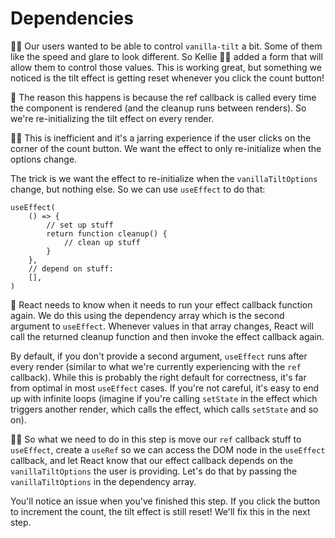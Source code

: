 # Dependencies

<EpicVideo url="https://www.epicreact.dev/workshops/react-hooks/dependencies" />

👨‍💼 Our users wanted to be able to control `vanilla-tilt` a bit. Some of them
like the speed and glare to look different. So Kellie 🧝‍♂️ added a form that will
allow them to control those values. This is working great, but something we
noticed is the tilt effect is getting reset whenever you click the count button!

🦉 The reason this happens is because the ref callback is called every time the
component is rendered (and the cleanup runs between renders). So we're
re-initializing the tilt effect on every render.

👨‍💼 This is inefficient and it's a jarring experience if the user clicks on the
corner of the count button. We want the effect to only re-initialize when the
options change.

The trick is we want the effect to re-initialize when the `vanillaTiltOptions`
change, but nothing else. So we can use `useEffect` to do that:

```tsx
useEffect(
	() => {
		// set up stuff
		return function cleanup() {
			// clean up stuff
		}
	},
	// depend on stuff:
	[],
)
```

🦉 React needs to know when it needs to run your effect callback function again.
We do this using the dependency array which is the second argument to
`useEffect`. Whenever values in that array changes, React will call the returned
cleanup function and then invoke the effect callback again.

By default, if you don't provide a second argument, `useEffect` runs after every
render (similar to what we're currently experiencing with the `ref` callback).
While this is probably the right default for correctness, it's far from optimal
in most `useEffect` cases. If you're not careful, it's easy to end up with
infinite loops (imagine if you're calling `setState` in the effect which
triggers another render, which calls the effect, which calls `setState` and so
on).

👨‍💼 So what we need to do in this step is move our `ref` callback stuff to
`useEffect`, create a `useRef` so we can access the DOM node in the `useEffect`
callback, and let React know that our effect callback depends on the
`vanillaTiltOptions` the user is providing. Let's do that by passing the
`vanillaTiltOptions` in the dependency array.

<callout-warning class="aside">
	You'll notice an issue when you've finished this step. If you click the button
	to increment the count, the tilt effect is still reset! We'll fix this in the
	next step.
</callout-warning>
